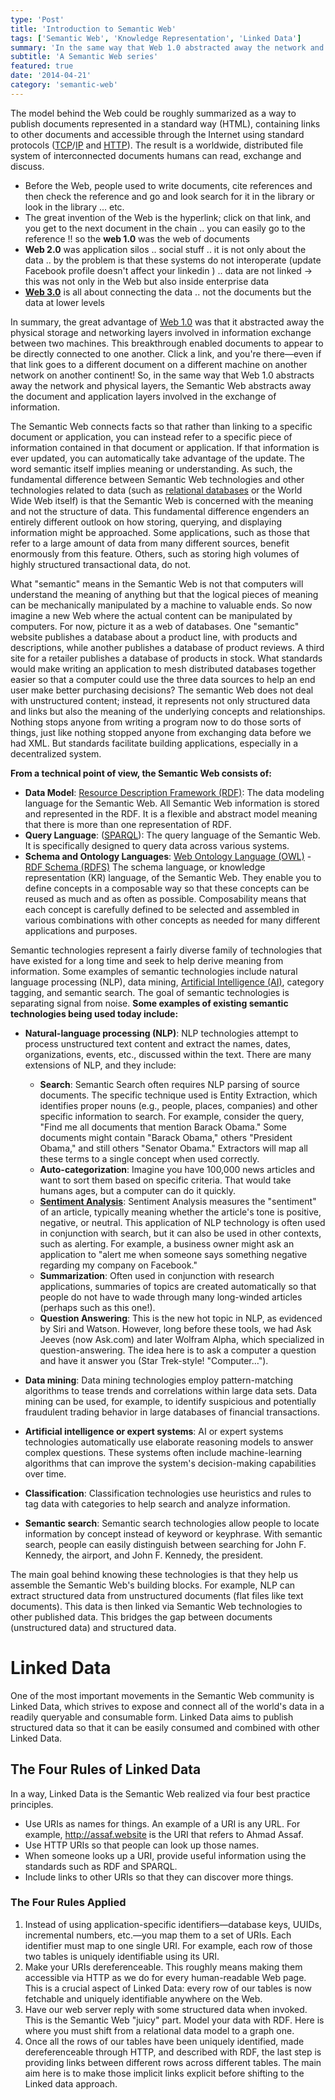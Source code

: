 ```yaml
---
type: 'Post'
title: 'Introduction to Semantic Web'
tags: ['Semantic Web', 'Knowledge Representation', 'Linked Data']
summary: 'In the same way that Web 1.0 abstracted away the network and physical layers, the Semantic Web abstracts away the document and application layers involved in the exchange of information. The Semantic Web connects facts, so that rather than linking to a specific document or application'
subtitle: 'A Semantic Web series'
featured: true
date: '2014-04-21'
category: 'semantic-web'
---
```


The model behind the Web could be roughly summarized as a way to publish documents represented in a standard way (HTML), containing links to other documents and accessible through the Internet using standard protocols ([TCP](https://en.wikipedia.org/wiki/Transmission_Control_Protocol)/[IP](https://en.wikipedia.org/wiki/Internet_protocol_suite) and [HTTP](https://en.wikipedia.org/wiki/HTTP)). The result is a worldwide, distributed file system of interconnected documents humans can read, exchange and discuss.

- Before the Web, people used to write documents, cite references and then check the reference and go and look search for it in the library or look in the library ... etc.
- The great invention of the Web is the hyperlink; click on that link, and you get to the next document in the chain .. you can easily go to the reference !! so the **web 1.0** was the web of documents
- **Web 2.0** was application silos .. social stuff .. it is not only about the data .. by the problem is that these systems do not interoperate (update Facebook profile doesn't affect your linkedin ) .. data are not linked -> this was not only in the Web but also inside enterprise data
- **[Web 3.0](http://www.w3.org/standards/semanticweb/ 'Semantic Web')** is all about connecting the data .. not the documents but the data at lower levels

In summary, the great advantage of [Web 1.0](http://en.wikipedia.org/wiki/Web_1.0 'Web 1.0') was that it abstracted away the physical storage and networking layers involved in information exchange between two machines. This breakthrough enabled documents to appear to be directly connected to one another. Click a link, and you're there—even if that link goes to a different document on a different machine on another network on another continent! So, in the same way that Web 1.0 abstracts away the network and physical layers, the Semantic Web abstracts away the document and application layers involved in the exchange of information.

The Semantic Web connects facts so that rather than linking to a specific document or application, you can instead refer to a specific piece of information contained in that document or application. If that information is ever updated, you can automatically take advantage of the update. The word semantic itself implies meaning or understanding. As such, the fundamental difference between Semantic Web technologies and other technologies related to data (such as [relational databases](https://en.wikipedia.org/wiki/Relational_database) or the World Wide Web itself) is that the <Highlight>Semantic Web is concerned with the meaning and not the structure of data</Highlight>. This fundamental difference engenders an entirely different outlook on how storing, querying, and displaying information might be approached. Some applications, such as those that refer to a large amount of data from many different sources, benefit enormously from this feature. Others, such as storing high volumes of highly structured transactional data, do not.

What "semantic" means in the Semantic Web is not that computers will understand the meaning of anything but that the logical pieces of meaning can be mechanically manipulated by a machine to valuable ends. So now imagine a new Web where the actual content can be manipulated by computers. For now, picture it as a web of databases. One "semantic" website publishes a database about a product line, with products and descriptions, while another publishes a database of product reviews. A third site for a retailer publishes a database of products in stock. What standards would make writing an application to mesh distributed databases together easier so that a computer could use the three data sources to help an end user make better purchasing decisions? The semantic Web does not deal with unstructured content; instead, it represents not only structured data and links but also the meaning of the underlying concepts and relationships. Nothing stops anyone from writing a program now to do those sorts of things, just like nothing stopped anyone from exchanging data before we had XML. But standards facilitate building applications, especially in a decentralized system. 

**From a technical point of view, the Semantic Web consists of:**

- **Data Model**: [Resource Description Framework (RDF)](http://en.wikipedia.org/wiki/Resource_Description_Framework 'Resource Description Framework'): The data modeling language for the Semantic Web. All Semantic Web information is stored and represented in the RDF. It is a flexible and abstract model meaning that there is more than one representation of RDF.
- **Query Language**: ([SPARQL](http://en.wikipedia.org/wiki/SPARQL 'SPARQL')): The query language of the Semantic Web. It is specifically designed to query data across various systems.
- **Schema and Ontology Languages**: [Web Ontology Language (OWL)](http://en.wikipedia.org/wiki/Web_Ontology_Language 'Web Ontology Language') - [RDF Schema (RDFS)](https://en.wikipedia.org/wiki/RDF_Schema) The schema language, or knowledge representation (KR) language, of the Semantic Web. They enable you to define concepts in a composable way so that these concepts can be reused as much and as often as possible. Composability means that each concept is carefully defined to be selected and assembled in various combinations with other concepts as needed for many different applications and purposes.

Semantic technologies represent a fairly diverse family of technologies that have existed for a long time and seek to help derive meaning from information. Some examples of semantic technologies include natural language processing (NLP), data mining, [Artificial Intelligence (AI)](http://en.wikipedia.org/wiki/Artificial_intelligence 'Artificial intelligence'), category tagging, and semantic search. The goal of semantic technologies is separating signal from noise. **Some examples of existing semantic technologies being used today include:**

- **Natural-language processing (NLP)**:  NLP technologies attempt to process unstructured text content and extract the names, dates, organizations, events, etc., discussed within the text. There are many extensions of NLP, and they include:

  - **Search**: Semantic Search often requires NLP parsing of source documents. The specific technique used is Entity Extraction, which identifies proper nouns (e.g., people, places, companies) and other specific information to search. For example, consider the query, "Find me all documents that mention Barack Obama." Some documents might contain "Barack Obama," others "President Obama," and still others "Senator Obama." Extractors will map all these terms to a single concept when used correctly.
  - **Auto-categorization**: Imagine you have 100,000 news articles and want to sort them based on specific criteria. That would take humans ages, but a computer can do it quickly.
  - **[Sentiment Analysis](http://en.wikipedia.org/wiki/Sentiment_analysis 'Sentiment analysis')**: Sentiment Analysis measures the "sentiment" of an article, typically meaning whether the article's tone is positive, negative, or neutral. This application of NLP technology is often used in conjunction with search, but it can also be used in other contexts, such as alerting. For example, a business owner might ask an application to "alert me when someone says something negative regarding my company on Facebook."
  - **Summarization**: Often used in conjunction with research applications, summaries of topics are created automatically so that people do not have to wade through many long-winded articles (perhaps such as this one!).
  - **Question Answering**: This is the new hot topic in NLP, as evidenced by Siri and Watson. However, long before these tools, we had Ask Jeeves (now Ask.com) and later Wolfram Alpha, which specialized in question-answering. The idea here is to ask a computer a question and have it answer you (Star Trek-style! "Computer…").

- **Data mining**: Data mining technologies employ pattern-matching algorithms to tease trends and correlations within large data sets. Data mining can be used, for example, to identify suspicious and potentially fraudulent trading behavior in large databases of financial transactions.
- **Artificial intelligence or expert systems**: AI or expert systems technologies automatically use elaborate reasoning models to answer complex questions. These systems often include machine-learning algorithms that can improve the system's decision-making capabilities over time.
- **Classification**: Classification technologies use heuristics and rules to tag data with categories to help search and analyze information.
- **Semantic search**: Semantic search technologies allow people to locate information by concept instead of keyword or keyphrase. With semantic search, people can easily distinguish between searching for John F. Kennedy, the airport, and John F. Kennedy, the president.

The main goal behind knowing these technologies is that they help us assemble the Semantic Web's building blocks. For example, NLP can extract structured data from unstructured documents (flat files like text documents). This data is then linked via Semantic Web technologies to other published data. This bridges the gap between documents (unstructured data) and structured data.

# Linked Data

One of the most important movements in the Semantic Web community is Linked Data, which strives to expose and connect all of the world's data in a readily queryable and consumable form. Linked Data aims to publish structured data so that it can be easily consumed and combined with other Linked Data.

## The Four Rules of Linked Data

In a way, Linked Data is the Semantic Web realized via four best practice principles.

- Use URIs as names for things. An example of a URI is any URL. For example, http://assaf.website is the URI that refers to Ahmad Assaf.
- Use HTTP URIs so that people can look up those names.
- When someone looks up a URI, provide useful information using the standards such as RDF and SPARQL.
- Include links to other URIs so that they can discover more things.

### The Four Rules Applied

1. Instead of using application-specific identifiers—database keys, UUIDs, incremental numbers, etc.—you map them to a set of URIs. Each identifier must map to one single URI. For example, each row of those two tables is uniquely identifiable using its URI.
2. Make your URIs dereferenceable. This roughly means making them accessible via HTTP as we do for every human-readable Web page. This is a crucial aspect of Linked Data: every row of our tables is now fetchable and uniquely identifiable anywhere on the Web.
3. Have our web server reply with some structured data when invoked. This is the Semantic Web "juicy" part. Model your data with RDF. Here is where you must shift from a relational data model to a graph one.
4. Once all the rows of our tables have been uniquely identified, made dereferenceable through HTTP, and described with RDF, the last step is providing links between different rows across different tables. The main aim here is to make those implicit links explicit before shifting to the Linked data approach.